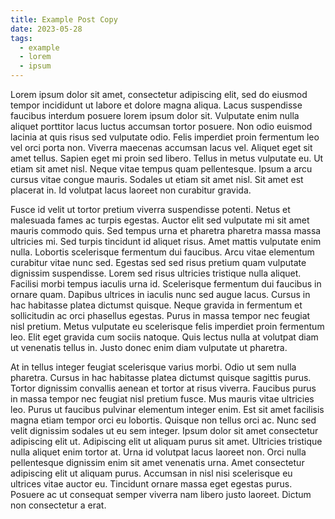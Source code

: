 ```yaml
---
title: Example Post Copy
date: 2023-05-28
tags:
  - example
  - lorem
  - ipsum
---
```


Lorem ipsum dolor sit amet, consectetur adipiscing elit, sed do eiusmod tempor incididunt ut labore et dolore magna aliqua. Lacus suspendisse faucibus interdum posuere lorem ipsum dolor sit. Vulputate enim nulla aliquet porttitor lacus luctus accumsan tortor posuere. Non odio euismod lacinia at quis risus sed vulputate odio. Felis imperdiet proin fermentum leo vel orci porta non. Viverra maecenas accumsan lacus vel. Aliquet eget sit amet tellus. Sapien eget mi proin sed libero. Tellus in metus vulputate eu. Ut etiam sit amet nisl. Neque vitae tempus quam pellentesque. Ipsum a arcu cursus vitae congue mauris. Sodales ut etiam sit amet nisl. Sit amet est placerat in. Id volutpat lacus laoreet non curabitur gravida.

Fusce id velit ut tortor pretium viverra suspendisse potenti. Netus et malesuada fames ac turpis egestas. Auctor elit sed vulputate mi sit amet mauris commodo quis. Sed tempus urna et pharetra pharetra massa massa ultricies mi. Sed turpis tincidunt id aliquet risus. Amet mattis vulputate enim nulla. Lobortis scelerisque fermentum dui faucibus. Arcu vitae elementum curabitur vitae nunc sed. Egestas sed sed risus pretium quam vulputate dignissim suspendisse. Lorem sed risus ultricies tristique nulla aliquet. Facilisi morbi tempus iaculis urna id. Scelerisque fermentum dui faucibus in ornare quam. Dapibus ultrices in iaculis nunc sed augue lacus. Cursus in hac habitasse platea dictumst quisque. Neque gravida in fermentum et sollicitudin ac orci phasellus egestas. Purus in massa tempor nec feugiat nisl pretium. Metus vulputate eu scelerisque felis imperdiet proin fermentum leo. Elit eget gravida cum sociis natoque. Quis lectus nulla at volutpat diam ut venenatis tellus in. Justo donec enim diam vulputate ut pharetra.

At in tellus integer feugiat scelerisque varius morbi. Odio ut sem nulla pharetra. Cursus in hac habitasse platea dictumst quisque sagittis purus. Tortor dignissim convallis aenean et tortor at risus viverra. Faucibus purus in massa tempor nec feugiat nisl pretium fusce. Mus mauris vitae ultricies leo. Purus ut faucibus pulvinar elementum integer enim. Est sit amet facilisis magna etiam tempor orci eu lobortis. Quisque non tellus orci ac. Nunc sed velit dignissim sodales ut eu sem integer. Ipsum dolor sit amet consectetur adipiscing elit ut. Adipiscing elit ut aliquam purus sit amet. Ultricies tristique nulla aliquet enim tortor at. Urna id volutpat lacus laoreet non. Orci nulla pellentesque dignissim enim sit amet venenatis urna. Amet consectetur adipiscing elit ut aliquam purus. Accumsan in nisl nisi scelerisque eu ultrices vitae auctor eu. Tincidunt ornare massa eget egestas purus. Posuere ac ut consequat semper viverra nam libero justo laoreet. Dictum non consectetur a erat.

